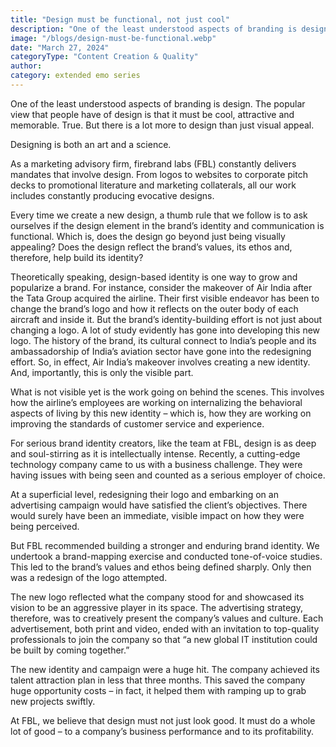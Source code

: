 ```yaml
---
title: "Design must be functional, not just cool"
description: "One of the least understood aspects of branding is design. The popular view that people have of design is that it must be cool, attractive and memorable. True. But there is a lot more to design than just visual appeal."
image: "/blogs/design-must-be-functional.webp"
date: "March 27, 2024"
categoryType: "Content Creation & Quality"
author:
category: extended emo series
---
```


One of the least understood aspects of branding is design. The popular view that people have of design is that it must be cool, attractive and memorable. True. But there is a lot more to design than just visual appeal.

Designing is both an art and a science.

As a marketing advisory firm, firebrand labs (FBL) constantly delivers mandates that involve design. From logos to websites to corporate pitch decks to promotional literature and marketing collaterals, all our work includes constantly producing evocative designs.

Every time we create a new design, a thumb rule that we follow is to ask ourselves if the design element in the brand’s identity and communication is functional. Which is, does the design go beyond just being visually appealing? Does the design reflect the brand’s values, its ethos and, therefore, help build its identity?

Theoretically speaking, design-based identity is one way to grow and popularize a brand. For instance, consider the makeover of Air India after the Tata Group acquired the airline. Their first visible endeavor has been to change the brand’s logo and how it reflects on the outer body of each aircraft and inside it. But the brand’s identity-building effort is not just about changing a logo. A lot of study evidently has gone into developing this new logo. The history of the brand, its cultural connect to India’s people and its ambassadorship of India’s aviation sector have gone into the redesigning effort. So, in effect, Air India’s makeover involves creating a new identity. And, importantly, this is only the visible part.

What is not visible yet is the work going on behind the scenes. This involves how the airline’s employees are working on internalizing the behavioral aspects of living by this new identity – which is, how they are working on improving the standards of customer service and experience.

For serious brand identity creators, like the team at FBL, design is as deep and soul-stirring as it is intellectually intense.
Recently, a cutting-edge technology company came to us with a business challenge. They were having issues with being seen and counted as a serious employer of choice.

At a superficial level, redesigning their logo and embarking on an advertising campaign would have satisfied the client’s objectives. There would surely have been an immediate, visible impact on how they were being perceived.

But FBL recommended building a stronger and enduring brand identity. We undertook a brand-mapping exercise and conducted tone-of-voice studies. This led to the brand’s values and ethos being defined sharply. Only then was a redesign of the logo attempted.

The new logo reflected what the company stood for and showcased its vision to be an aggressive player in its space. The advertising strategy, therefore, was to creatively present the company’s values and culture. Each advertisement, both print and video, ended with an invitation to top-quality professionals to join the company so that “a new global IT institution could be built by coming together.”

The new identity and campaign were a huge hit. The company achieved its talent attraction plan in less that three months. This saved the company huge opportunity costs – in fact, it helped them with ramping up to grab new projects swiftly.

At FBL, we believe that design must not just look good. It must do a whole lot of good – to a company’s business performance and to its profitability.
